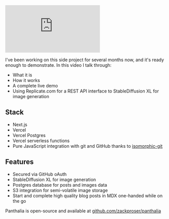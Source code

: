 <iframe 
  class="youtube-video"
  src="https://www.youtube.com/embed/sz0vehJQ_Jo"
  title="Panthalia Intro: AI-assisted mobile blogging platform" 
  frameborder="0" 
  allow="fullscreen;">
</iframe>

I've been working on this side project for several months now, and it's ready enough to demonstrate. In this video I talk through: 
* What it is 
* How it works
* A complete live demo
* Using Replicate.com for a REST API interface to StableDiffusion XL for image generation

## Stack 
* Next.js
* Vercel 
* Vercel Postgres
* Vercel serverless functions
* Pure JavaScript integration with git and GitHub thanks to [isomorphic-git](https://github.com/isomorphic-git/isomorphic-git)

## Features 

* Secured via GitHub oAuth
* StableDiffusion XL for image generation
* Postgres database for posts and images data
* S3 integration for semi-volatile image storage
* Start and complete high quality blog posts in MDX one-handed while on the go

Panthalia is open-source and available at [github.com/zackproser/panthalia](https://github.com/zackproser/panthalia)



